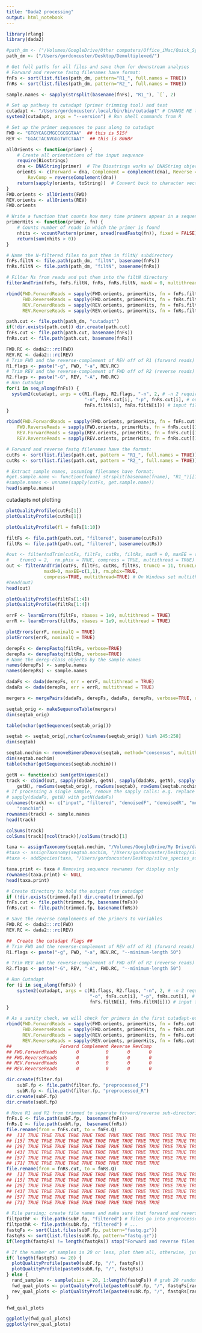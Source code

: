 ```yaml
---
title: "Dada2 processing"
output: html_notebook
---
```


```r
library(rlang)
library(dada2) 
```


```r
#path_dm <- ("/Volumes/GoogleDrive/Other computers/Office_iMac/Quick_Sync/Lopez_Uribe/16S/16S_reads/demultiplexed/")
path_dm <- ("/Users/gordoncuster/Desktop/Demultiplexed/")
```

```r
# Get full paths for all files and save them for downstream analyses
# Forward and reverse fastq filenames have format: 
fnFs <- sort(list.files(path_dm, pattern="R1_", full.names = TRUE))
fnRs <- sort(list.files(path_dm, pattern="R2_", full.names = TRUE))

sample.names <- sapply(strsplit(basename(fnFs), "R1_"), `[`, 2)
```


```r
# Set up pathway to cutadapt (primer trimming tool) and test
cutadapt <- "/Users/gordoncuster/.local/bin/bin/cutadapt" # CHANGE ME to the cutadapt path on your machine
system2(cutadapt, args = "--version") # Run shell commands from R

# Set up the primer sequences to pass along to cutadapt
FWD <- "GTGYCAGCMGCCGCGGTAA"  ## this is 515f
REV <- "GGACTACNVGGGTWTCTAAT"  ## this is 806Br
```

```r
allOrients <- function(primer) {
    # Create all orientations of the input sequence
    require(Biostrings)
    dna <- DNAString(primer)  # The Biostrings works w/ DNAString objects rather than character vectors
    orients <- c(Forward = dna, Complement = complement(dna), Reverse = reverse(dna), 
        RevComp = reverseComplement(dna))
    return(sapply(orients, toString))  # Convert back to character vector
}
FWD.orients <- allOrients(FWD)
REV.orients <- allOrients(REV)
FWD.orients

# Write a function that counts how many time primers appear in a sequence
primerHits <- function(primer, fn) {
    # Counts number of reads in which the primer is found
    nhits <- vcountPattern(primer, sread(readFastq(fn)), fixed = FALSE)
    return(sum(nhits > 0))
}
```


```r
# Name the N-filtered files to put them in filtN/ subdirectory
fnFs.filtN <- file.path(path_dm, "filtN", basename(fnFs))
fnRs.filtN <- file.path(path_dm, "filtN", basename(fnRs))

# Filter Ns from reads and put them into the filtN directory
filterAndTrim(fnFs, fnFs.filtN, fnRs, fnRs.filtN, maxN = 0, multithread = TRUE) 

```

```r
rbind(FWD.ForwardReads = sapply(FWD.orients, primerHits, fn = fnFs.filtN[[1]]), 
      FWD.ReverseReads = sapply(FWD.orients, primerHits, fn = fnRs.filtN[[1]]), 
      REV.ForwardReads = sapply(REV.orients, primerHits, fn = fnFs.filtN[[1]]), 
      REV.ReverseReads = sapply(REV.orients, primerHits, fn = fnRs.filtN[[1]]))
```

```r
path.cut <- file.path(path_dm, "cutadapt")
if(!dir.exists(path.cut)) dir.create(path.cut)
fnFs.cut <- file.path(path.cut, basename(fnFs))
fnRs.cut <- file.path(path.cut, basename(fnRs))

FWD.RC <- dada2:::rc(FWD)
REV.RC <- dada2:::rc(REV)
# Trim FWD and the reverse-complement of REV off of R1 (forward reads)
R1.flags <- paste("-g", FWD, "-a", REV.RC) 
# Trim REV and the reverse-complement of FWD off of R2 (reverse reads)
R2.flags <- paste("-G", REV, "-A", FWD.RC) 
# Run Cutadapt
for(i in seq_along(fnFs)) {
  system2(cutadapt, args = c(R1.flags, R2.flags, "-n", 2, # -n 2 required to remove FWD and REV from reads
                             "-o", fnFs.cut[i], "-p", fnRs.cut[i], # output files
                             fnFs.filtN[i], fnRs.filtN[i])) # input file
}
```

```r
rbind(FWD.ForwardReads = sapply(FWD.orients, primerHits, fn = fnFs.cut[[1]]), 
    FWD.ReverseReads = sapply(FWD.orients, primerHits, fn = fnRs.cut[[1]]), 
    REV.ForwardReads = sapply(REV.orients, primerHits, fn = fnFs.cut[[1]]), 
    REV.ReverseReads = sapply(REV.orients, primerHits, fn = fnRs.cut[[1]]))
```

```r
# Forward and reverse fastq filenames have the format:
cutFs <- sort(list.files(path.cut, pattern = "R1_", full.names = TRUE))
cutRs <- sort(list.files(path.cut, pattern = "R2_", full.names = TRUE))

# Extract sample names, assuming filenames have format:
#get.sample.name <- function(fname) strsplit(basename(fname), "R1_")[[1]][2]
#sample.names <- unname(sapply(cutFs, get.sample.name))
head(sample.names)
```

cutadapts not plotting
```r
plotQualityProfile(cutFs[1])
plotQualityProfile(cutRs[1])

plotQualityProfile(fl = fnFs[1:10])
```


```r
filtFs <- file.path(path.cut, "filtered", basename(cutFs))
filtRs <- file.path(path.cut, "filtered", basename(cutRs))
```

```r
#out <- filterAndTrim(cutFs, filtFs, cutRs, filtRs, maxN = 0, maxEE = c(2, 2), 
#    truncQ = 2,  rm.phix = TRUE, compress = TRUE, multithread = TRUE)  # on windows, set multithread = FALSE
out <- filterAndTrim(cutFs, filtFs, cutRs, filtRs, truncQ = 11, truncLen = c(150,140),
              maxN=0, maxEE=c(1,1), rm.phix=TRUE,
              compress=TRUE, multithread=TRUE) # On Windows set multithread=FALSE
#head(out)
head(out)

plotQualityProfile(filtFs[1:4])
plotQualityProfile(filtRs[1:4])
```

```r
errF <- learnErrors(filtFs, nbases = 1e9, multithread = TRUE)
errR <- learnErrors(filtRs, nbases = 1e9, multithread = TRUE)
```

```r
plotErrors(errF, nominalQ = TRUE)
plotErrors(errR, nominalQ = TRUE)
```

```r
derepFs <- derepFastq(filtFs, verbose=TRUE)
derepRs <- derepFastq(filtRs, verbose=TRUE)
# Name the derep-class objects by the sample names
names(derepFs) <- sample.names
names(derepRs) <- sample.names
```


```r
dadaFs <- dada(derepFs, err = errF, multithread = TRUE)
dadaRs <- dada(derepRs, err = errR, multithread = TRUE)
```


```r
mergers <- mergePairs(dadaFs, derepFs, dadaRs, derepRs, verbose=TRUE, returnRejects = T, minOverlap = 10)
```



```r
seqtab_orig <- makeSequenceTable(mergers)
dim(seqtab_orig)

table(nchar(getSequences(seqtab_orig)))

seqtab <- seqtab_orig[,nchar(colnames(seqtab_orig)) %in% 245:258]
dim(seqtab)
```
```r
seqtab.nochim <- removeBimeraDenovo(seqtab, method="consensus", multithread=TRUE, verbose=TRUE)
dim(seqtab.nochim)
table(nchar(getSequences(seqtab.nochim)))
```
```r
getN <- function(x) sum(getUniques(x))
track <- cbind(out, sapply(dadaFs, getN), sapply(dadaRs, getN), sapply(mergers, 
    getN), rowSums(seqtab_orig), rowSums(seqtab), rowSums(seqtab.nochim))
# If processing a single sample, remove the sapply calls: e.g. replace
# sapply(dadaFs, getN) with getN(dadaFs)
colnames(track) <- c("input", "filtered", "denoisedF", "denoisedR", "merged", "seqtaborig", "seqtab",
    "nonchim")
rownames(track) <- sample.names
head(track)

colSums(track)
colSums(track)[ncol(track)]/colSums(track)[1]
```


```r
taxa <- assignTaxonomy(seqtab.nochim, "/Volumes/GoogleDrive/My Drive/databases/silva_nr99_v138.1_wSpecies_train_set.fa.gz", multithread=TRUE)
#taxa <- assignTaxonomy(seqtab.nochim, "/Users/gordoncuster/Desktop/silva_nr99_v138.1_train_set.fa.gz", multithread=TRUE)
#taxa <- addSpecies(taxa, "/Users/gordoncuster/Desktop/silva_species_assignment_v138.1.fa.gz")

```

```r
taxa.print <- taxa # Removing sequence rownames for display only
rownames(taxa.print) <- NULL
head(taxa.print)
```



```r
# Create directory to hold the output from cutadapt
if (!dir.exists(trimmed.fp)) dir.create(trimmed.fp)
fnFs.cut <- file.path(trimmed.fp, basename(fnFs))
fnRs.cut <- file.path(trimmed.fp, basename(fnRs))

# Save the reverse complements of the primers to variables
FWD.RC <- dada2:::rc(FWD)
REV.RC <- dada2:::rc(REV)

##  Create the cutadapt flags ##
# Trim FWD and the reverse-complement of REV off of R1 (forward reads)
R1.flags <- paste("-g", FWD, "-a", REV.RC, "--minimum-length 50") 

# Trim REV and the reverse-complement of FWD off of R2 (reverse reads)
R2.flags <- paste("-G", REV, "-A", FWD.RC, "--minimum-length 50") 

# Run Cutadapt
for (i in seq_along(fnFs)) {
    system2(cutadapt, args = c(R1.flags, R2.flags, "-n", 2, # -n 2 required to remove FWD and REV from reads
                               "-o", fnFs.cut[i], "-p", fnRs.cut[i], # output files
                               fnFs.filtN[i], fnRs.filtN[i])) # input files
}

# As a sanity check, we will check for primers in the first cutadapt-ed sample:
rbind(FWD.ForwardReads = sapply(FWD.orients, primerHits, fn = fnFs.cut[[1]]), 
      FWD.ReverseReads = sapply(FWD.orients, primerHits, fn = fnRs.cut[[1]]), 
      REV.ForwardReads = sapply(REV.orients, primerHits, fn = fnFs.cut[[1]]), 
      REV.ReverseReads = sapply(REV.orients, primerHits, fn = fnRs.cut[[1]]))
##                  Forward Complement Reverse RevComp
## FWD.ForwardReads       0          0       0       0
## FWD.ReverseReads       0          0       0       0
## REV.ForwardReads       0          0       0       0
## REV.ReverseReads       0          0       0       0
```


```r
dir.create(filter.fp)
    subF.fp <- file.path(filter.fp, "preprocessed_F") 
    subR.fp <- file.path(filter.fp, "preprocessed_R") 
dir.create(subF.fp)
dir.create(subR.fp)

# Move R1 and R2 from trimmed to separate forward/reverse sub-directories
fnFs.Q <- file.path(subF.fp,  basename(fnFs)) 
fnRs.Q <- file.path(subR.fp,  basename(fnRs))
file.rename(from = fnFs.cut, to = fnFs.Q)
##  [1] TRUE TRUE TRUE TRUE TRUE TRUE TRUE TRUE TRUE TRUE TRUE TRUE TRUE TRUE
## [15] TRUE TRUE TRUE TRUE TRUE TRUE TRUE TRUE TRUE TRUE TRUE TRUE TRUE TRUE
## [29] TRUE TRUE TRUE TRUE TRUE TRUE TRUE TRUE TRUE TRUE TRUE TRUE TRUE TRUE
## [43] TRUE TRUE TRUE TRUE TRUE TRUE TRUE TRUE TRUE TRUE TRUE TRUE TRUE TRUE
## [57] TRUE TRUE TRUE TRUE TRUE TRUE TRUE TRUE TRUE TRUE TRUE TRUE TRUE TRUE
## [71] TRUE TRUE TRUE TRUE TRUE TRUE TRUE TRUE TRUE TRUE
file.rename(from = fnRs.cut, to = fnRs.Q)
##  [1] TRUE TRUE TRUE TRUE TRUE TRUE TRUE TRUE TRUE TRUE TRUE TRUE TRUE TRUE
## [15] TRUE TRUE TRUE TRUE TRUE TRUE TRUE TRUE TRUE TRUE TRUE TRUE TRUE TRUE
## [29] TRUE TRUE TRUE TRUE TRUE TRUE TRUE TRUE TRUE TRUE TRUE TRUE TRUE TRUE
## [43] TRUE TRUE TRUE TRUE TRUE TRUE TRUE TRUE TRUE TRUE TRUE TRUE TRUE TRUE
## [57] TRUE TRUE TRUE TRUE TRUE TRUE TRUE TRUE TRUE TRUE TRUE TRUE TRUE TRUE
## [71] TRUE TRUE TRUE TRUE TRUE TRUE TRUE TRUE TRUE TRUE

# File parsing; create file names and make sure that forward and reverse files match
filtpathF <- file.path(subF.fp, "filtered") # files go into preprocessed_F/filtered/
filtpathR <- file.path(subR.fp, "filtered") # ...
fastqFs <- sort(list.files(subF.fp, pattern="fastq.gz"))
fastqRs <- sort(list.files(subR.fp, pattern="fastq.gz"))
if(length(fastqFs) != length(fastqRs)) stop("Forward and reverse files do not match.")
```

```r
# If the number of samples is 20 or less, plot them all, otherwise, just plot 20 randomly selected samples
if( length(fastqFs) <= 20) {
  plotQualityProfile(paste0(subF.fp, "/", fastqFs))
  plotQualityProfile(paste0(subR.fp, "/", fastqRs))
} else {
  rand_samples <- sample(size = 20, 1:length(fastqFs)) # grab 20 random samples to plot
  fwd_qual_plots <- plotQualityProfile(paste0(subF.fp, "/", fastqFs[rand_samples]))
  rev_qual_plots <- plotQualityProfile(paste0(subR.fp, "/", fastqRs[rand_samples]))
}

fwd_qual_plots

ggplotly(fwd_qual_plots)
ggplotly(rev_qual_plots)
```

